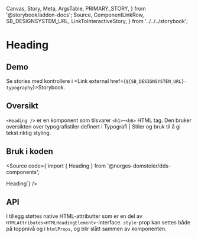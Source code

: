  Canvas,
  Story,
  Meta,
  ArgsTable,
  PRIMARY_STORY,
} from '@storybook/addon-docs';
  Source,
  ComponentLinkRow,
  SB_DESIGNSYSTEM_URL,
  LinkToInteractiveStory,
} from '../../../storybook';

<Meta title="Design system/Typography/Heading/API" component={Heading} />

# Heading

<ComponentLinkRow
  docsHref="https://design.domstol.no/987b33f71/p/3718e2-typography"
  githubHref="https://github.com/domstolene/designsystem/tree/master/components/src/components/Typography/Heading"
/>

## Demo

<Canvas>
  <Story id="design-system-typography-heading--default" />
</Canvas>

Se stories med kontrollere i <Link external href={`${SB_DESIGNSYSTEM_URL}-typography`}>Storybook</Link>.

## Oversikt

`<Heading />` er en komponent som tilsvarer `<h1>`-`<h6>` HTML tag. Den bruker oversikten over typografistiler definert i <Link external href='https://design.domstol.no/987b33f71/p/63b944-typografi/b/21516f'>Typografi | Stiler og bruk</Link> til å gi tekst riktig styling.

## Bruk i koden

<Source code={`import { Heading } from '@norges-domstoler/dds-components';

<Heading level={1}>Heading</Heading>`} />

## API

<ArgsTable story={PRIMARY_STORY} />

I tillegg støttes native HTML-attributter som er en del av
`HTMLAttributes<HTMLHeadingElement>`-interface.
`style`-prop kan settes både på toppnivå og i `htmlProps`, og blir slått
sammen av komponenten.

